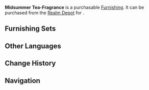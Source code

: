 {{Furnishing Infobox
|id             = 372440
|image          = Item Midsummer Tea-Fragrance.png
|category       = Landform
|subcategory    = Tree
|rarity         = 3
|adeptal_energy = 20
|load           = 50
|reduced_load   = 50
|description    = A lush tree that seems to glow like tea leaves in the bright daylight. Every year when midsummer comes along, these trees will give off a light and sweet fragrance. In truth, the plants of this tree cannot really be eaten, much less brewed into a tea. To prevent children from being attracted to this aroma and chowing down on this plant's leaves, several parents invented the story of "[[Specters]] and Strong Tea," claiming that Specters eat these leaves. Upon hearing this, the children have learned to keep their distance.
|source1        = [[Realm Depot]]
}}
'''Midsummer Tea-Fragrance''' is a purchasable [[Furnishing]]. It can be purchased from the [[Realm Depot]] for {{Item|Realm Currency|30|x=80}}.

==Furnishing Sets==
{{Craft Usage}}

==Other Languages==
{{Other Languages
|en      = Midsummer Tea-Fragrance
|zhs     = 「半夏沈香茶」
|zhs_rm  = "Bànxià Chénxiāngchá"
|zht     = 「半夏沈香茶」
|zht_rm  = "Bànxià Chénxiāngchá"
|zh_tl   = 
|ja      = 「半夏沈香茶」
|ja_rm   = "Hange Jinkoucha"{{Assumed}}
|ja_tl   = 
|ko      = 「한여름의 침향차」
|ko_rm   = "Hanyeoreum-ui Chimhyangcha"
|ko_tl   = 
|es      = Fragancia veraniega
|es_tl   = 
|fr      = « Arôme d'un thé d'été »
|fr_tl   = "Aroma of a Summer Tea"
|ru      = Чайный аромат середины лета
|ru_tl   = 
|th      = "ชาหอมฟุ้งกลางหน้าร้อน"
|th_rm   = 
|th_tl   = 
|vi      = Hương Trà Mùa Hè
|vi_tl   = 
|de      = „Mittsommer-Teeduft“
|de_tl   = "Midsummer Tea-Fragrance"
|id      = Aroma Teh Musim Panas
|id_tl   = Summer Tea Aroma
|pt      = Fragrância de Chá Veranil
|pt_tl   = 
}}

==Change History==
{{Change History|2.6}}

==Navigation==
{{Furnishing Navbox/Exterior|Landform}}